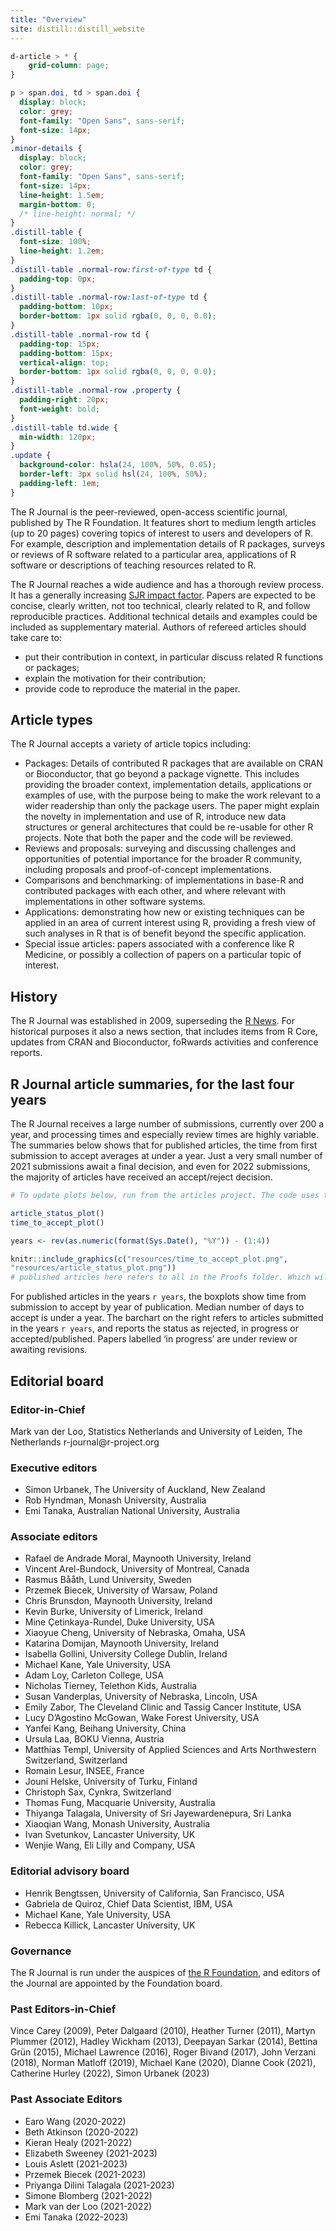 ```yaml
---
title: "Overview"
site: distill::distill_website
---
```


```css
d-article > * {
    grid-column: page;
}

p > span.doi, td > span.doi {
  display: block;
  color: grey;
  font-family: "Open Sans", sans-serif;
  font-size: 14px;
}
.minor-details {
  display: block;
  color: grey;
  font-family: "Open Sans", sans-serif;
  font-size: 14px;
  line-height: 1.5em;
  margin-bottom: 0;
  /* line-height: normal; */
}
.distill-table {
  font-size: 100%;
  line-height: 1.2em;
}
.distill-table .normal-row:first-of-type td {
  padding-top: 0px;
}
.distill-table .normal-row:last-of-type td {
  padding-bottom: 10px;
  border-bottom: 1px solid rgba(0, 0, 0, 0.0);
}
.distill-table .normal-row td {
  padding-top: 15px;
  padding-bottom: 15px;
  vertical-align: top;
  border-bottom: 1px solid rgba(0, 0, 0, 0.0);
}
.distill-table .normal-row .property {
  padding-right: 20px;
  font-weight: bold;
}
.distill-table td.wide {
  min-width: 120px;
}
.update {
  background-color: hsla(24, 100%, 50%, 0.05); 
  border-left: 3px solid hsl(24, 100%, 50%); 
  padding-left: 1em;
}
```

The R Journal is the peer-reviewed, open-access scientific journal, published by The R Foundation. It features short to medium length articles (up to 20 pages) covering topics of interest to users and developers of R. For example, description and implementation details of R packages, surveys or reviews of R software related to a particular area, applications of R software or descriptions of teaching resources related to R. 

The R Journal reaches a wide audience and has a thorough review process. It has a generally increasing [SJR impact factor](https://www.scimagojr.com/journalsearch.php?q=21100255423&amp;tip=sid&amp;exact=no). Papers are expected to be concise, clearly written, not too technical, clearly related to R, and follow reproducible practices. Additional technical details and examples could be included as supplementary material. Authors of refereed articles should take care to:

* put their contribution in context, in particular discuss related R functions or packages;
* explain the motivation for their contribution;
* provide code to reproduce the material in the paper. </td>

## Article types

The R Journal accepts a variety of article topics including:

<!-- Following revision of the content description of The R Journal, from January 2017 submitted articles may include: -->

- Packages: Details of contributed R packages that are available on CRAN or Bioconductor, that go beyond a package vignette. This includes providing the broader context, implementation details, applications or examples of use, with the purpose being to make the work relevant to a wider readership than only the package users. The paper might explain the novelty in implementation and use of R, introduce new data structures or general architectures that could be re-usable for other R projects. Note that both the paper and the code will be reviewed.
- Reviews and proposals: surveying and discussing challenges and opportunities of potential importance for the broader R community, including proposals and proof-of-concept implementations.
- Comparisons and benchmarking: of implementations in base-R and contributed packages with each other, and where relevant with implementations in other software systems.
- Applications: demonstrating how new or existing techniques can be applied in an area of current interest using R, providing a fresh view of such analyses in R that is of benefit beyond the specific application.
- Special issue articles: papers associated with a conference like R Medicine, or possibly a collection of papers on a particular topic of interest.

## History

The R Journal was established in 2009, superseding the [R News](http://www.r-project.org/doc/Rnews/index.html).  For historical purposes it also a news section, that includes items from R Core, updates from CRAN and Bioconductor, foRwards activities and conference reports.

## R Journal article summaries, for the last four years

The R Journal receives a large number of submissions, currently over 200 a year, and processing times and especially review times are highly variable. The summaries below shows that for published articles, the time from first submission to accept averages at under a year.
Just a very small number of 2021 submissions await a final decision, and even for 2022 submissions, the majority of  articles have received an accept/reject decision.

```r
# To update plots below, run from the articles project. The code uses tablulate_articles, which runs only from articles.

article_status_plot()
time_to_accept_plot()
```
```r
years <- rev(as.numeric(format(Sys.Date(), "%Y")) - (1:4))

```


```r

knitr::include_graphics(c("resources/time_to_accept_plot.png",
"resources/article_status_plot.png"))
# published articles here refers to all in the Proofs folder. Which will coincide with website when published.
```

For published articles in the years `r years`, the boxplots show time from submission to accept by year of publication. Median number of days to accept is under a year. The barchart on the right refers to articles submitted in the years `r years`, and reports the status as
rejected, in progress or accepted/published. Papers labelled 'in progress' are under review or awaiting revisions. 



## Editorial board

### Editor-in-Chief

Mark van der Loo, Statistics Netherlands and University of Leiden, The Netherlands
r-journal@r-project.org

### Executive editors

- Simon Urbanek, The University of Auckland, New Zealand
- Rob Hyndman, Monash University, Australia
- Emi Tanaka, Australian National University, Australia

### Associate editors

- Rafael de Andrade Moral, Maynooth University, Ireland
- Vincent Arel-Bundock, University of Montreal, Canada
- Rasmus Bååth, Lund University, Sweden
- Przemek Biecek, University of Warsaw, Poland
- Chris Brunsdon, Maynooth University, Ireland
- Kevin Burke, University of Limerick, Ireland
- Mine Çetinkaya-Rundel, Duke University, USA
- Xiaoyue Cheng, University of Nebraska, Omaha, USA
- Katarina Domijan, Maynooth University, Ireland
- Isabella Gollini, University College Dublin, Ireland
- Michael Kane, Yale University, USA
- Adam Loy, Carleton College, USA 
- Nicholas Tierney, Telethon Kids, Australia
- Susan Vanderplas, University of Nebraska, Lincoln, USA
- Emily Zabor, The Cleveland Clinic and Tassig Cancer Institute, USA
- Lucy D'Agostino McGowan, Wake Forest University, USA
- Yanfei Kang, Beihang University, China
- Ursula Laa, BOKU Vienna, Austria
- Matthias Templ, University of Applied Sciences and Arts Northwestern Switzerland, Switzerland
- Romain Lesur, INSEE, France
- Jouni Helske, University of Turku, Finland
- Christoph Sax, Cynkra, Switzerland
- Thomas Fung, Macquarie University, Australia
- Thiyanga Talagala, University of Sri Jayewardenepura, Sri Lanka
- Xiaoqian Wang, Monash University, Australia
- Ivan Svetunkov, Lancaster University, UK
- Wenjie Wang, Eli Lilly and Company, USA



### Editorial advisory board

- Henrik Bengtssen, University of California, San Francisco, USA
- Gabriela de Quiroz, Chief Data Scientist, IBM, USA
- Michael Kane, Yale University, USA
- Rebecca Killick, Lancaster University, UK

### Governance

The R Journal is run under the auspices of [the R Foundation](https://www.r-project.org/foundation/), and editors of the Journal are appointed by the Foundation board.

### Past Editors-in-Chief

Vince Carey (2009), Peter Dalgaard (2010), Heather Turner (2011), Martyn
Plummer (2012), Hadley Wickham (2013), Deepayan Sarkar (2014), Bettina Grün
(2015), Michael Lawrence (2016), Roger Bivand (2017), John Verzani (2018),
Norman Matloff (2019), Michael Kane (2020), Dianne Cook (2021), Catherine
Hurley (2022), Simon Urbanek (2023)

### Past Associate Editors

- Earo Wang (2020-2022)
- Beth Atkinson (2020-2022)
- Kieran Healy (2021-2022)
- Elizabeth Sweeney (2021-2023)
- Louis Aslett (2021-2023)
- Przemek Biecek (2021-2023)
- Priyanga Dilini Talagala (2021-2023)
- Simone Blomberg (2021-2022)
- Mark van der Loo (2021-2022)
- Emi Tanaka (2022-2023)



